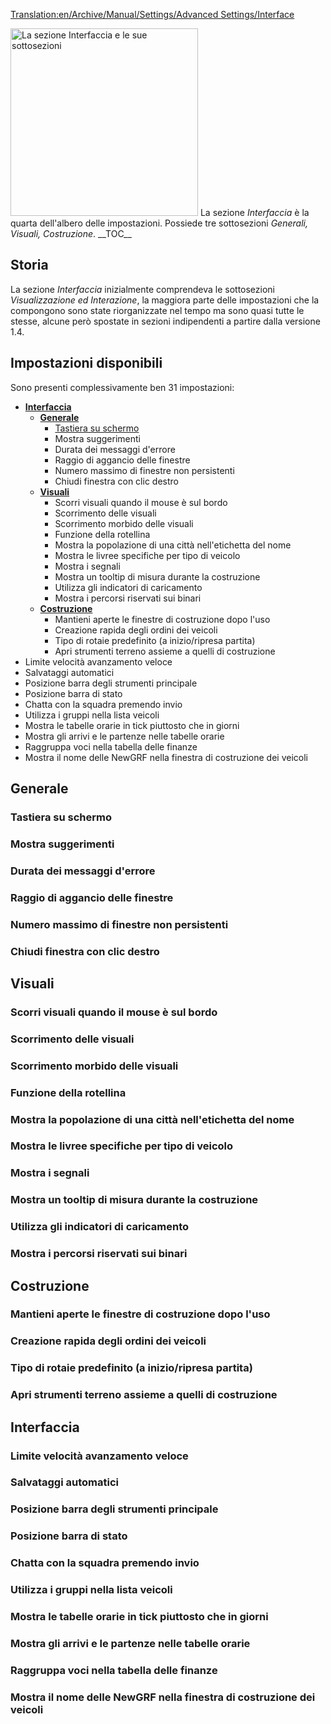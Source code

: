 [[Translation:en/Archive/Manual/Settings/Advanced Settings/Interface]]
<div style="width: auto; float: right">{{it/Manuale/Menu}}<br>
<div style="margin-top: 510px">{{it/Manuale/Settaggi/MenuImp}}</div></div>
[[File:it/Manuale/Impostazioni interfaccia.png|thumb|300px|left|La sezione '''Interfaccia''' e le sue sottosezioni]]
La sezione ''Interfaccia'' è la quarta dell'albero delle impostazioni. Possiede tre sottosezioni ''Generali, Visuali, Costruzione''.
__TOC__
==Storia==
La sezione ''Interfaccia'' inizialmente comprendeva le sottosezioni ''Visualizzazione ed Interazione'', la maggiora parte delle impostazioni che la compongono sono state riorganizzate nel tempo ma sono quasi tutte le stesse, alcune però spostate in sezioni indipendenti a partire dalla versione 1.4.

==Impostazioni disponibili==
Sono presenti complessivamente ben 31 impostazioni:
*[[it/Manuale/Settaggi/Interfaccia#interfaccia|'''Interfaccia''']]
**[[it/Manuale/Settaggi/Interfaccia#generale|'''Generale''']]
***[[it/Manuale/Settaggi/Interfaccia#tastiera-su-schermo|Tastiera su schermo]]
***Mostra suggerimenti
***Durata dei messaggi d'errore
***Raggio di aggancio delle finestre
***Numero massimo di finestre non persistenti
***Chiudi finestra con clic destro
**[[it/Manuale/Settaggi/Interfaccia#visuali|'''Visuali''']]
***Scorri visuali quando il mouse è sul bordo
***Scorrimento delle visuali
***Scorrimento morbido delle visuali
***Funzione della rotellina
***Mostra la popolazione di una città nell'etichetta del nome
***Mostra le livree specifiche per tipo di veicolo
***Mostra i segnali
***Mostra un tooltip di misura durante la costruzione
***Utilizza gli indicatori di caricamento
***Mostra i percorsi riservati sui binari
**[[it/Manuale/Settaggi/Interfaccia#costruzione|'''Costruzione''']]
***Mantieni aperte le finestre di costruzione dopo l'uso
***Creazione rapida degli ordini dei veicoli
***Tipo di rotaie predefinito (a inizio/ripresa partita)
***Apri strumenti terreno assieme a quelli di costruzione
*Limite velocità avanzamento veloce
*Salvataggi automatici
*Posizione barra degli strumenti principale
*Posizione barra di stato
*Chatta con la squadra premendo invio
*Utilizza i gruppi nella lista veicoli
*Mostra le tabelle orarie in tick piuttosto che in giorni
*Mostra gli arrivi e le partenze nelle tabelle orarie
*Raggruppa voci nella tabella delle finanze
*Mostra il nome delle NewGRF nella finestra di costruzione dei veicoli
==Generale==
===Tastiera su schermo===
===Mostra suggerimenti===
===Durata dei messaggi d'errore===
===Raggio di aggancio delle finestre===
===Numero massimo di finestre non persistenti===
===Chiudi finestra con clic destro===
==Visuali==
===Scorri visuali quando il mouse è sul bordo===
===Scorrimento delle visuali===
===Scorrimento morbido delle visuali===
===Funzione della rotellina===
===Mostra la popolazione di una città nell'etichetta del nome===
===Mostra le livree specifiche per tipo di veicolo===
===Mostra i segnali===
===Mostra un tooltip di misura durante la costruzione===
===Utilizza gli indicatori di caricamento===
===Mostra i percorsi riservati sui binari===
==Costruzione==
===Mantieni aperte le finestre di costruzione dopo l'uso===
===Creazione rapida degli ordini dei veicoli===
===Tipo di rotaie predefinito (a inizio/ripresa partita)===
===Apri strumenti terreno assieme a quelli di costruzione===
==Interfaccia==
===Limite velocità avanzamento veloce===
===Salvataggi automatici===
===Posizione barra degli strumenti principale===
===Posizione barra di stato===
===Chatta con la squadra premendo invio===
===Utilizza i gruppi nella lista veicoli===
===Mostra le tabelle orarie in tick piuttosto che in giorni===
===Mostra gli arrivi e le partenze nelle tabelle orarie===
===Raggruppa voci nella tabella delle finanze===
===Mostra il nome delle NewGRF nella finestra di costruzione dei veicoli===

 
